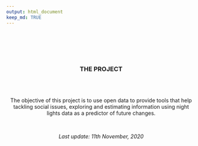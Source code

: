 ```yaml
---
output: html_document
keep_md: TRUE
---
```


<center>

<br>
<br>
<br>
<br>

### THE PROJECT

<br>
<br>

The objective of this project is to use open data to provide tools that help tackling social issues, exploring and estimating information using night lights data as a predictor of future changes.

<br>

*Last update: 11th November, 2020*


 </center>